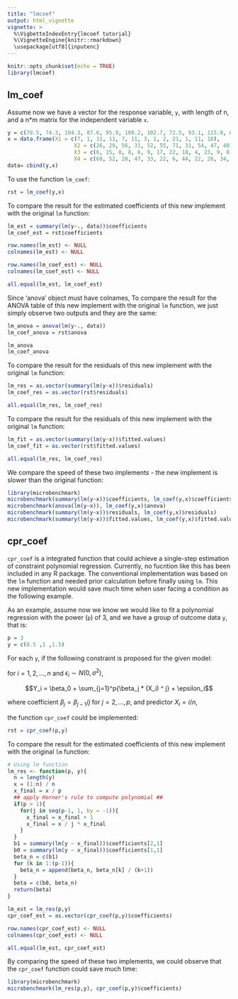 ```yaml
---
title: "lmcoef"
output: html_vignette
vignette: >
  %\VigbetteIndexEntry{lmcoef tutorial}
  %\VignetteEngine{knitr::rmarkdown}
  \usepackage[utf8]{inputenc}
---
```


```r
knitr::opts_chunk$set(echo = TRUE)
library(lmcoef)
```

## lm_coef

Assume now we have a vector for the response variable, `y`, with length of n, and a n*m matrix for the independent variable `x`.

```r
y = c(78.5, 74.3, 104.3, 87.6, 95.9, 109.2, 102.7, 72.5, 93.1, 115.9, 83.8, 113.3, 109.4)
x = data.frame(X1 = c(7, 1, 11, 11, 7, 11, 3, 1, 2, 21, 1, 11, 10), 
                     X2 = c(26, 29, 56, 31, 52, 55, 71, 31, 54, 47, 40, 66, 68), 
                     X3 = c(6, 15, 8, 8, 6, 9, 17, 22, 18, 4, 23, 9, 8), 
                     X4 = c(60, 52, 20, 47, 33, 22, 6, 44, 22, 26, 34, 12, 12))
data= cbind(y,x)
```

To use the function `lm_coef`:

```r
rst = lm_coef(y,x)
```

To compare the result for the estimated coefficients of this new implement with the original `lm` function:

```r
lm_est = summary(lm(y~., data))$coefficients
lm_coef_est = rst$coefficients

row.names(lm_est) <- NULL
colnames(lm_est) <- NULL

row.names(lm_coef_est) <- NULL
colnames(lm_coef_est) <- NULL

all.equal(lm_est, lm_coef_est)
```

Since 'anova' object must have colnames, To compare the result for the ANOVA table of this new implement with the original `lm` function, we just simply observe two outputs and they are the same:

```r
lm_anova = anova(lm(y~., data))
lm_coef_anova = rst$anova

lm_anova
lm_coef_anova
```

To compare the result for the residuals of this new implement with the original `lm` function:

```r
lm_res = as.vector(summary(lm(y~x))$residuals)
lm_coef_res = as.vector(rst$residuals)

all.equal(lm_res, lm_coef_res)
```

To compare the result for the residuals of this new implement with the original `lm` function:

```r
lm_fit = as.vector(summary(lm(y~x))$fitted.values)
lm_coef_fit = as.vector(rst$fitted.values)

all.equal(lm_res, lm_coef_res)
```

We compare the speed of these two implements - the new implement is slower than the original function:

```r
library(microbenchmark)
microbenchmark(summary(lm(y~x))$coefficients, lm_coef(y,x)$coefficients)
microbenchmark(anova(lm(y~x)), lm_coef(y,x)$anova)
microbenchmark(summary(lm(y~x))$residuals, lm_coef(y,x)$residuals)
microbenchmark(summary(lm(y~x))$fitted.values, lm_coef(y,x)$fitted.values)
```

## cpr_coef

`cpr_coef` is a integrated function that could achieve a single-step estimation of constraint polynomial regression. Currently, no fucntion like this has been included in any R package. The conventional implementation was based on the `lm` function and needed prior calculation before finally using `lm`. This new implementation would save much time when user facing a condition as the following example.

As an example, assume now we know we would like to fit a polynomial regression with the power (`p`) of 3, and we have a group of outcome data `y`, that is:

```r
p = 3
y = c(0.5 ,1 ,1.5)
```

For each `y`, if the following constraint is proposed for the given model:

for $i = 1,2,...,n$ and $\epsilon_i \sim N(0,\sigma^2)$, 

$$Y_i = \beta_0 + \sum_{j=1}^p{\beta_j * (X_i) ^ j} + \epsilon_i$$ 

where coefficient $\beta_j = \beta_{j-1} / j$ for $j = 2,...,p$, and predictor $X_i = i / n$,

the function `cpr_coef` could be implemented:

```r
rst = cpr_coef(p,y)
```

To compare the result for the estimated coefficients of this new implement with the original `lm` function:

```r
# Using lm function
lm_res <- function(p, y){
  n = length(y)
  x = (1:n) / n
  x_final = x / p
  ## apply Horner's rule to compute polynomial ##
  if(p > 1){
    for(j in seq(p-1, 1, by = -1)){
      x_final = x_final + 1
      x_final = x / j * x_final
    }
  }
  b1 = summary(lm(y ~ x_final))$coefficients[2,1]
  b0 = summary(lm(y ~ x_final))$coefficients[1,1]
  beta_n = c(b1)
  for (k in 1:(p-1)){
    beta_n = append(beta_n, beta_n[k] / (k+1))
  }
  beta = c(b0, beta_n)
  return(beta)
}

lm_est = lm_res(p,y)
cpr_coef_est = as.vector(cpr_coef(p,y)$coefficients)

row.names(cpr_coef_est) <- NULL
colnames(cpr_coef_est) <- NULL

all.equal(lm_est, cpr_coef_est)
```

By comparing the speed of these two implements, we could observe that the `cpr_coef` function could save much time: 

```r
library(microbenchmark)
microbenchmark(lm_res(p,y), cpr_coef(p,y)$coefficients)
```
